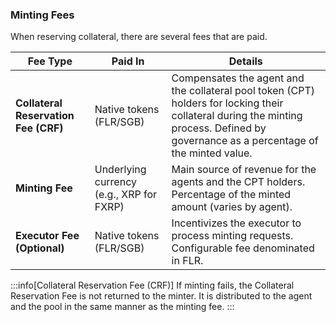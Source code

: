 ### Minting Fees

When reserving collateral, there are several fees that are paid.

| Fee Type                             | Paid In                                  | Details                                                                                                                                                                               |
| ------------------------------------ | ---------------------------------------- | ------------------------------------------------------------------------------------------------------------------------------------------------------------------------------------- |
| **Collateral Reservation Fee (CRF)** | Native tokens (FLR/SGB)                  | Compensates the agent and the collateral pool token (CPT) holders for locking their collateral during the minting process. Defined by governance as a percentage of the minted value. |
| **Minting Fee**                      | Underlying currency (e.g., XRP for FXRP) | Main source of revenue for the agents and the CPT holders. Percentage of the minted amount (varies by agent).                                                                         |
| **Executor Fee (Optional)**          | Native tokens (FLR/SGB)                  | Incentivizes the executor to process minting requests. Configurable fee denominated in FLR.                                                                                           |

:::info[Collateral Reservation Fee (CRF)]
If minting fails, the Collateral Reservation Fee is not returned to the minter.
It is distributed to the agent and the pool in the same manner as the minting fee.
:::
